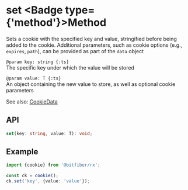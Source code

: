 
# set <Badge type={'method'}>Method</Badge>

Sets a cookie with the specified key and value, stringified before being added to the cookie.
Additional parameters, such as cookie options (e.g., `expires`, `path`), can be provided as part
of the `data` object

`@param key: string {:ts}`  
The specific key under which the value will be stored

`@param value: T {:ts}`  
An object containing the new value to store, as well as optional cookie parameters

See also: [CookieData](/sources/reference/cookieData)

## API

```ts copy
set(key: string, value: T): void;
```

## Example

```ts copy
import {cookie} from '@bitfiber/rx';

const ck = cookie();
ck.set('key', {value: 'value'});
```
